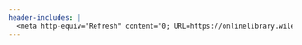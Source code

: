 ```yaml
---
header-includes: |
  <meta http-equiv="Refresh" content="0; URL=https://onlinelibrary.wiley.com/doi/abs/10.1111/ssqu.12795">
---
```

